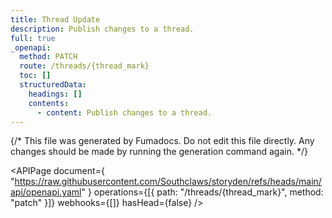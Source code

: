 ```yaml
---
title: Thread Update
description: Publish changes to a thread.
full: true
_openapi:
  method: PATCH
  route: /threads/{thread_mark}
  toc: []
  structuredData:
    headings: []
    contents:
      - content: Publish changes to a thread.
---
```


{/* This file was generated by Fumadocs. Do not edit this file directly. Any changes should be made by running the generation command again. */}

<APIPage
  document={
    "https://raw.githubusercontent.com/Southclaws/storyden/refs/heads/main/api/openapi.yaml"
  }
  operations={[{ path: "/threads/{thread_mark}", method: "patch" }]}
  webhooks={[]}
  hasHead={false}
/>
